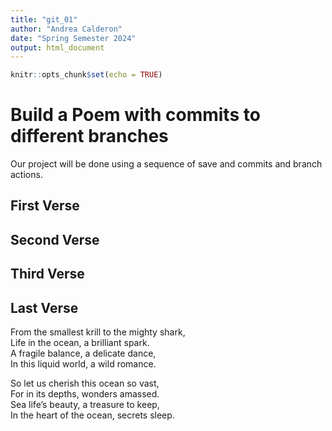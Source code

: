 ```yaml
---
title: "git_01"
author: "Andrea Calderon"
date: "Spring Semester 2024"
output: html_document
---
```


```r
knitr::opts_chunk$set(echo = TRUE)
```
# Build a Poem with commits to different branches
Our project will be done using a sequence of save and commits and branch actions.
<!-- Do not modify or change any text in "!--" bracketed areas such as this --- these are instructions to
you, if you change any of this the git program will notice it and compromise your git merging strategy !-->

## First Verse 
<!--Put the first five lines of a poem by Lewis Carrol in this section!-->

## Second Verse
<!--Put the first five lines of a poem by Robert Frost here!-->

## Third Verse
<!--Put the first two verses of The Walrus and the Carpenter here!-->

## Last Verse
<!--Put a short poem you created using chatGPT of 20 to 30 lines,here!-->

From the smallest krill to the mighty shark,  
Life in the ocean, a brilliant spark.  
A fragile balance, a delicate dance,   
In this liquid world, a wild romance.   

So let us cherish this ocean so vast,   
For in its depths, wonders amassed.   
Sea life's beauty, a treasure to keep,   
In the heart of the ocean, secrets sleep.   

